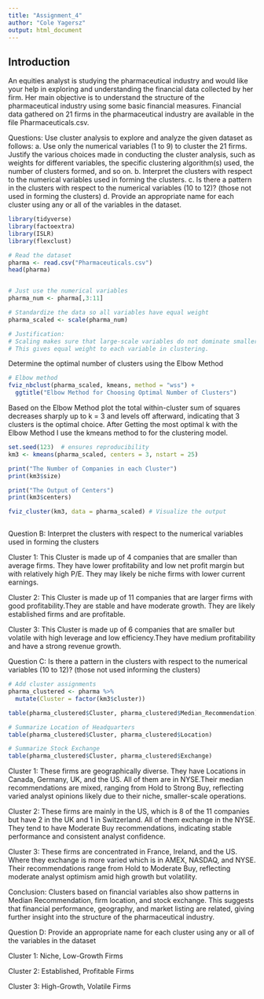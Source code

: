 ```yaml
---
title: "Assignment_4"
author: "Cole Yagersz"
output: html_document
---
```


## Introduction
An equities analyst is studying the pharmaceutical industry and would like your help in exploring and understanding the financial data collected by her firm. Her main objective is to understand the structure of the pharmaceutical industry using some basic financial measures. Financial data gathered on 21 firms in the pharmaceutical industry are available in the file Pharmaceuticals.csv.

Questions:
Use cluster analysis to explore and analyze the given dataset as follows:
a. Use only the numerical variables (1 to 9) to cluster the 21 firms. Justify the various choices made in conducting the cluster analysis, such as weights for different variables, the specific clustering algorithm(s) used, the number of clusters formed, and so on.
b. Interpret the clusters with respect to the numerical variables used in forming the clusters.
c. Is there a pattern in the clusters with respect to the numerical variables (10 to 12)? (those not used in forming the clusters)
d. Provide an appropriate name for each cluster using any or all of the variables in the dataset.

```r

library(tidyverse) 
library(factoextra) 
library(ISLR)
library(flexclust)

# Read the dataset
pharma <- read.csv("Pharmaceuticals.csv")
head(pharma)


# Just use the numerical variables 
pharma_num <- pharma[,3:11]

# Standardize the data so all variables have equal weight
pharma_scaled <- scale(pharma_num)

# Justification:
# Scaling makes sure that large-scale variables do not dominate smaller ones 
# This gives equal weight to each variable in clustering.
```
Determine the optimal number of clusters using the Elbow Method
```r
# Elbow method
fviz_nbclust(pharma_scaled, kmeans, method = "wss") +
  ggtitle("Elbow Method for Choosing Optimal Number of Clusters")

```

Based on the Elbow Method plot the total within-cluster sum of squares decreases sharply up to k = 3 and levels off afterward, indicating that 3 clusters is the optimal choice.
After Getting the most optimal k with the Elbow Method I use the kmeans method to for the clustering model.

```r
set.seed(123)  # ensures reproducibility
km3 <- kmeans(pharma_scaled, centers = 3, nstart = 25)

print("The Number of Companies in each Cluster")
print(km3$size)

print("The Output of Centers")
print(km3$centers)

fviz_cluster(km3, data = pharma_scaled) # Visualize the output



```


Question B: Interpret the clusters with respect to the numerical variables used in forming the clusters

Cluster 1: This Cluster is made up of 4 companies that are smaller than average firms. They have lower profitability and low net profit margin but with relatively high P/E. They may likely be niche firms with lower current earnings.

Cluster 2: This Cluster is made up of 11 companies that are larger firms with good profitability.They are stable and have moderate growth. They are likely established firms and are profitable.

Cluster 3: This Cluster is made up of 6 companies that are smaller but volatile with high leverage and low efficiency.They have medium profitability and have a strong revenue growth.



Question C: Is there a pattern in the clusters with respect to the numerical variables (10 to 12)? (those not used informing the clusters)

```r
# Add cluster assignments
pharma_clustered <- pharma %>%
  mutate(Cluster = factor(km3$cluster))

table(pharma_clustered$Cluster, pharma_clustered$Median_Recommendation)

# Summarize Location of Headquarters
table(pharma_clustered$Cluster, pharma_clustered$Location)

# Summarize Stock Exchange
table(pharma_clustered$Cluster, pharma_clustered$Exchange)

```

Cluster 1: These firms are geographically diverse. They have Locations in Canada, Germany, UK, and the US. All of them are in NYSE.Their median recommendations are mixed, ranging from Hold to Strong Buy, reflecting varied analyst opinions likely due to their niche, smaller-scale operations.

Cluster 2: These firms are mainly in the US, which is 8 of the 11 companies but have 2 in the UK and 1 in Switzerland. All of them exchange in the NYSE. They tend to have Moderate Buy recommendations, indicating stable performance and consistent analyst confidence.

Cluster 3: These firms are concentrated in France, Ireland, and the US. Where they exchange is more varied which is in AMEX, NASDAQ, and NYSE. Their recommendations range from Hold to Moderate Buy, reflecting moderate analyst optimism amid high growth but volatility.

Conclusion: Clusters based on financial variables also show patterns in Median Recommendation, firm location, and stock exchange. This suggests that financial performance, geography, and market listing are related, giving further insight into the structure of the pharmaceutical industry.


Question D: Provide an appropriate name for each cluster using any or all of the variables in the dataset

Cluster 1: Niche, Low-Growth Firms

Cluster 2: Established, Profitable Firms

Cluster 3: High-Growth, Volatile Firms


